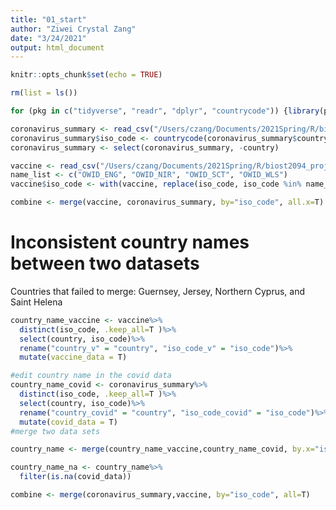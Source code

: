 ```yaml
---
title: "01_start"
author: "Ziwei Crystal Zang"
date: "3/24/2021"
output: html_document
---
```


```r
knitr::opts_chunk$set(echo = TRUE)
```

```r
rm(list = ls())

for (pkg in c("tidyverse", "readr", "dplyr", "countrycode")) {library(pkg, character.only = TRUE)}

```


```r
coronavirus_summary <- read_csv("/Users/czang/Documents/2021Spring/R/biost2094_project/data/coronavirus_summary.csv")
coronavirus_summary$iso_code <- countrycode(coronavirus_summary$country, 'country.name','iso3c')
coronavirus_summary <- select(coronavirus_summary, -country)

vaccine <- read_csv("/Users/czang/Documents/2021Spring/R/biost2094_project/data/vaccinations.csv")
name_list <- c("OWID_ENG", "OWID_NIR", "OWID_SCT", "OWID_WLS")
vaccine$iso_code <- with(vaccine, replace(iso_code, iso_code %in% name_list, "GBR"))

combine <- merge(vaccine, coronavirus_summary, by="iso_code", all.x=T)
```

# Inconsistent country names between two datasets 
Countries that failed to merge: Guernsey, Jersey, Northern Cyprus, and Saint Helena
```r
country_name_vaccine <- vaccine%>%
  distinct(iso_code, .keep_all=T )%>%
  select(country, iso_code)%>%
  rename("country_v" = "country", "iso_code_v" = "iso_code")%>%
  mutate(vaccine_data = T)

#edit country name in the covid data
country_name_covid <- coronavirus_summary%>%
  distinct(iso_code, .keep_all=T )%>%
  select(country, iso_code)%>%
  rename("country_covid" = "country", "iso_code_covid" = "iso_code")%>%
  mutate(covid_data = T)
#merge two data sets

country_name <- merge(country_name_vaccine,country_name_covid, by.x="iso_code_v",by.y = "iso_code_covid", all.x=T)

country_name_na <- country_name%>%
  filter(is.na(covid_data))
```

```r
combine <- merge(coronavirus_summary,vaccine, by="iso_code", all=T)
```

